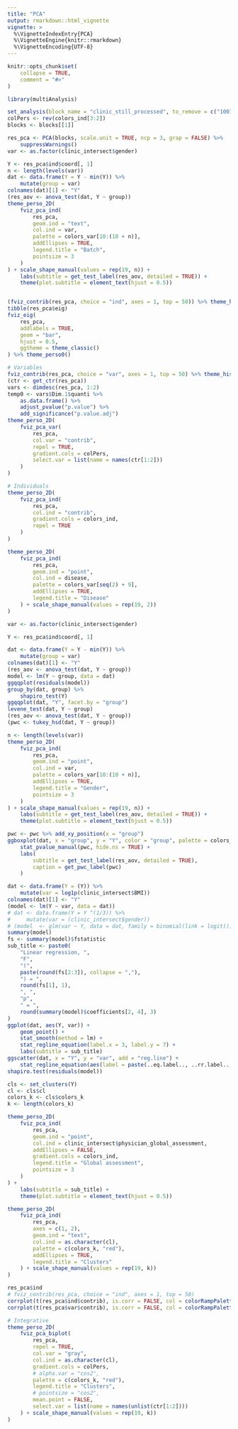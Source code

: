 ```yaml
---
title: "PCA"
output: rmarkdown::html_vignette
vignette: >
  %\VignetteIndexEntry{PCA}
  %\VignetteEngine{knitr::rmarkdown}
  %\VignetteEncoding{UTF-8}
---
```


```r
knitr::opts_chunk$set(
    collapse = TRUE,
    comment = "#>"
)
```

```r
library(multiAnalysis)
```
```r
set_analysis(block_name = "clinic_still_processed", to_remove = c("1007", "1014"))
colPers <- rev(colors_ind[3:2])
blocks <- blocks[[1]]

res_pca <- PCA(blocks, scale.unit = TRUE, ncp = 3, grap = FALSE) %>%
    suppressWarnings()
var <- as.factor(clinic_intersect$gender)

Y <- res_pca$ind$coord[, 1]
n <- length(levels(var))
dat <- data.frame(Y = Y - min(Y)) %>%
    mutate(group = var)
colnames(dat)[1] <- "Y"
(res_aov <- anova_test(dat, Y ~ group))
theme_perso_2D(
    fviz_pca_ind(
        res_pca,
        geom.ind = "text",
        col.ind = var,
        palette = colors_var[10:(10 + n)],
        addEllipses = TRUE,
        legend.title = "Batch",
        pointsize = 3
    )
) + scale_shape_manual(values = rep(19, n)) +
    labs(subtitle = get_test_label(res_aov, detailed = TRUE)) +
    theme(plot.subtitle = element_text(hjust = 0.5))


(fviz_contrib(res_pca, choice = "ind", axes = 1, top = 50)) %>% theme_histo()
tibble(res_pca$eig)
fviz_eig(
    res_pca,
    addlabels = TRUE,
    geom = "bar",
    hjust = 0.5,
    ggtheme = theme_classic()
) %>% theme_perso0()

# Variables
fviz_contrib(res_pca, choice = "var", axes = 1, top = 50) %>% theme_histo()
(ctr <- get_ctr(res_pca))
vars <- dimdesc(res_pca, 1:2)
temp0 <- vars$Dim.1$quanti %>%
    as.data.frame() %>%
    adjust_pvalue("p.value") %>%
    add_significance("p.value.adj")
theme_perso_2D(
    fviz_pca_var(
        res_pca,
        col.var = "contrib",
        repel = TRUE,
        gradient.cols = colPers,
        select.var = list(name = names(ctr[1:2]))
    )
)

# Individuals
theme_perso_2D(
    fviz_pca_ind(
        res_pca,
        col.ind = "contrib",
        gradient.cols = colors_ind,
        repel = TRUE
    )
)

theme_perso_2D(
    fviz_pca_ind(
        res_pca,
        geom.ind = "point",
        col.ind = disease,
        palette = colors_var[seq(2) + 9],
        addEllipses = TRUE,
        legend.title = "Disease"
    ) + scale_shape_manual(values = rep(19, 2))
)

var <- as.factor(clinic_intersect$gender)

Y <- res_pca$ind$coord[, 1]

dat <- data.frame(Y = Y - min(Y)) %>%
    mutate(group = var)
colnames(dat)[1] <- "Y"
(res_aov <- anova_test(dat, Y ~ group))
model <- lm(Y ~ group, data = dat)
ggqqplot(residuals(model))
group_by(dat, group) %>%
    shapiro_test(Y)
ggqqplot(dat, "Y", facet.by = "group")
levene_test(dat, Y ~ group)
(res_aov <- anova_test(dat, Y ~ group))
(pwc <- tukey_hsd(dat, Y ~ group))

n <- length(levels(var))
theme_perso_2D(
    fviz_pca_ind(
        res_pca,
        geom.ind = "point",
        col.ind = var,
        palette = colors_var[10:(10 + n)],
        addEllipses = TRUE,
        legend.title = "Gender",
        pointsize = 3
    )
) + scale_shape_manual(values = rep(19, n)) +
    labs(subtitle = get_test_label(res_aov, detailed = TRUE)) +
    theme(plot.subtitle = element_text(hjust = 0.5))

pwc <- pwc %>% add_xy_position(x = "group")
ggboxplot(dat, x = "group", y = "Y", color = "group", palette = colors_var[10:12]) +
    stat_pvalue_manual(pwc, hide.ns = TRUE) +
    labs(
        subtitle = get_test_label(res_aov, detailed = TRUE),
        caption = get_pwc_label(pwc)
    )

dat <- data.frame(Y = (Y)) %>%
    mutate(var = log1p(clinic_intersect$BMI))
colnames(dat)[1] <- "Y"
(model <- lm(Y ~ var, data = dat))
# dat <- data.frame(Y = Y ^(1/3)) %>%
#     mutate(var = (clinic_intersect$gender))
# (model  <- glm(var ~ Y, data = dat, family = binomial(link = logit)))
summary(model)
fs <- summary(model)$fstatistic
sub_title <- paste0(
    "Linear regression, ",
    "F",
    "(",
    paste(round(fs[2:3]), collapse = ","),
    ") = ",
    round(fs[1], 1),
    ", ",
    "p",
    " = ",
    round(summary(model)$coefficients[2, 4], 3)
)
ggplot(dat, aes(Y, var)) +
    geom_point() +
    stat_smooth(method = lm) +
    stat_regline_equation(label.x = 3, label.y = 7) +
    labs(subtitle = sub_title)
ggscatter(dat, x = "Y", y = "var", add = "reg.line") +
    stat_regline_equation(aes(label = paste(..eq.label.., ..rr.label.., sep = "~~~~")))
shapiro.test(residuals(model))

cls <- set_clusters(Y)
cl <- cls$cl
colors_k <- cls$colors_k
k <- length(colors_k)

theme_perso_2D(
    fviz_pca_ind(
        res_pca,
        geom.ind = "point",
        col.ind = clinic_intersect$physician_global_assessment,
        addEllipses = FALSE,
        gradient.cols = colors_ind,
        legend.title = "Global assessment",
        pointsize = 3
    )
) +
    labs(subtitle = sub_title) +
    theme(plot.subtitle = element_text(hjust = 0.5))

theme_perso_2D(
    fviz_pca_ind(
        res_pca,
        axes = c(1, 2),
        geom.ind = "text",
        col.ind = as.character(cl),
        palette = c(colors_k, "red"),
        addEllipses = TRUE,
        legend.title = "Clusters"
    ) + scale_shape_manual(values = rep(19, k))
)

res_pca$ind
# fviz_contrib(res_pca, choice = "ind", axes = 1, top = 50)
corrplot(t(res_pca$ind$contrib), is.corr = FALSE, col = colorRampPalette(c(colPers, "black"))(100))
corrplot(t(res_pca$var$contrib), is.corr = FALSE, col = colorRampPalette(c(colPers, "black"))(100))

# Integrative
theme_perso_2D(
    fviz_pca_biplot(
        res_pca,
        repel = TRUE,
        col.var = "gray",
        col.ind = as.character(cl),
        gradient.cols = colPers,
        # alpha.var = "cos2",
        palette = c(colors_k, "red"),
        legend.title = "Clusters",
        # pointsize = "cos2",
        mean.point = FALSE,
        select.var = list(name = names(unlist(ctr[1:2])))
    ) + scale_shape_manual(values = rep(19, k))
)
```
